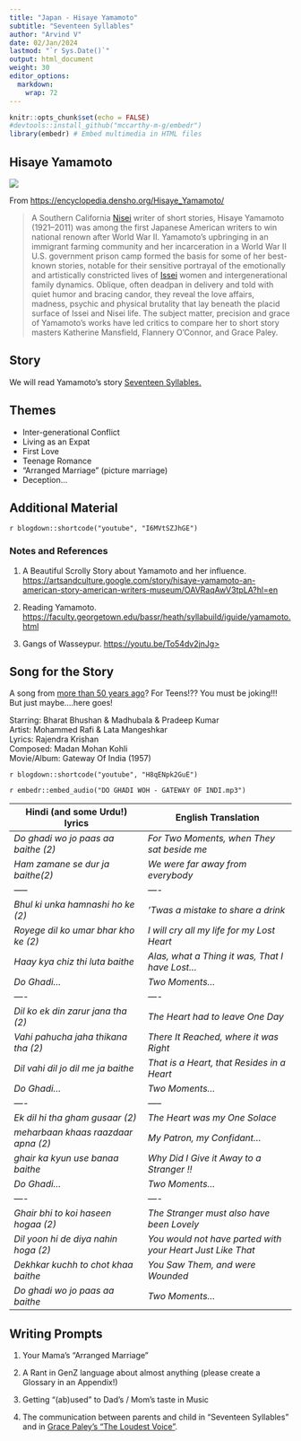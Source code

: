 ```yaml
---
title: "Japan - Hisaye Yamamoto"
subtitle: "Seventeen Syllables"
author: "Arvind V"
date: 02/Jan/2024
lastmod: "`r Sys.Date()`"
output: html_document
weight: 30
editor_options: 
  markdown: 
    wrap: 72
---
```


```r
knitr::opts_chunk$set(echo = FALSE)
#devtools::install_github("mccarthy-m-g/embedr")
library(embedr) # Embed multimedia in HTML files
```

## Hisaye Yamamoto

![](Hisaye-Yamamoto.jpeg)

From <https://encyclopedia.densho.org/Hisaye_Yamamoto/>

> A Southern California [Nisei](https://encyclopedia.densho.org/Nisei/)
> writer of short stories, Hisaye Yamamoto (1921–2011) was among the
> first Japanese American writers to win national renown after World War
> II. Yamamoto's upbringing in an immigrant farming community and her
> incarceration in a World War II U.S. government prison camp formed the
> basis for some of her best-known stories, notable for their sensitive
> portrayal of the emotionally and artistically constricted lives of
> [Issei](https://encyclopedia.densho.org/Issei/) women and
> intergenerational family dynamics. Oblique, often deadpan in delivery
> and told with quiet humor and bracing candor, they reveal the love
> affairs, madness, psychic and physical brutality that lay beneath the
> placid surface of Issei and Nisei life. The subject matter, precision
> and grace of Yamamoto's works have led critics to compare her to short
> story masters Katherine Mansfield, Flannery O'Connor, and Grace Paley.

## Story

We will read Yamamoto's story <u>[Seventeen
Syllables.](HisayeYamamoto%20-%2017%20syllables.docx)</u>

## Themes

-   Inter-generational Conflict
-   Living as an Expat
-   First Love
-   Teenage Romance
-   "Arranged Marriage" (picture marriage)
-   Deception...

## Additional Material

`r blogdown::shortcode("youtube", "I6MVtSZJhGE")`

### Notes and References

1.  A Beautiful Scrolly Story about Yamamoto and her influence.
    <https://artsandculture.google.com/story/hisaye-yamamoto-an-american-story-american-writers-museum/OAVRaqAwV3tpLA?hl=en>
2.  Reading Yamamoto.
    <https://faculty.georgetown.edu/bassr/heath/syllabuild/iguide/yamamoto.html>
    
3. Gangs of Wasseypur. <u>https://youtu.be/To54dv2jnJg></u>

## Song for the Story

A song from <u>[more than 50 years
ago](https://atulsongaday.me/2009/04/19/do-ghadi-wo-jo-paas-aa-baithe/)</u>?
For Teens!?? You must be joking!!! But just maybe....here goes!

Starring: Bharat Bhushan & Madhubala & Pradeep Kumar\
Artist: Mohammed Rafi & Lata Mangeshkar\
Lyrics: Rajendra Krishan\
Composed: Madan Mohan Kohli\
Movie/Album: Gateway Of India (1957)\

`r blogdown::shortcode("youtube", "H8qENpk2GuE")`

`r embedr::embed_audio("DO GHADI WOH - GATEWAY OF INDI.mp3")`

| **Hindi (and some Urdu!) lyrics**    | **English Translation**                                    |
|----------------------------------|--------------------------------------|
| *Do ghadi wo jo paas aa baithe (2)*  | *For Two Moments, when They sat beside me*                 |
| *Ham zamane se dur ja baithe(2)*     | *We were far away from everybody*                          |
| *-----*                              | *----*                                                     |
| *Bhul ki unka hamnashi ho ke (2)*    | *'Twas a mistake to share a drink*                         |
| *Royege dil ko umar bhar kho ke (2)* | *I will cry all my life for my Lost Heart*                 |
| *Haay kya chiz thi luta baithe*      | *Alas, what a Thing it was, That I have Lost...*            |
| *Do Ghadi...*                        | *Two Moments...*                                           |
| *----*                               | *----*                                                     |
| *Dil ko ek din zarur jana tha (2)*   | *The Heart had to leave One Day*                           |
| *Vahi pahucha jaha thikana tha (2)*  | *There It Reached, where it was Right*                     |
| *Dil vahi dil jo dil me ja baithe*   | *That is a Heart, that Resides in a Heart*                 |
| *Do Ghadi...*                        | *Two Moments...*                                           |
| *----*                               | *-----*                                                    |
| *Ek dil hi tha gham gusaar  (2)*     | *The Heart was my One Solace*                              |
| *meharbaan khaas raazdaar apna (2)*      | *My Patron, my Confidant...*                               |
| *ghair ka kyun use banaa baithe*     | *Why Did I Give it Away to a Stranger !!*                  |
| *Do Ghadi...*                        | *Two Moments...*                                           |
| ----                                 | ----                                                       |
| *Ghair bhi to koi haseen hogaa (2)*  | *The Stranger must also have been Lovely*               |
| *Dil yoon hi de diya nahin hoga (2)* | *You would not have parted with your Heart Just Like That* |
| *Dekhkar kuchh to chot khaa baithe*  | *You Saw Them, and were Wounded*                           |
| *Do ghadi wo jo paas aa baithe*      | *Two Moments...*                                           |

## Writing Prompts

1.  Your Mama's "Arranged Marriage"

2.  A Rant in GenZ language about almost anything (please create a Glossary in an Appendix!)

3.  Getting "(ab)used" to Dad's / Mom's taste in Music

4.  The communication between parents and child in "Seventeen Syllables"
    and in <u>[Grace Paley's "The Loudest Voice"](http://www.loa.org/images/pdf/Paley_Loudest_Voice.pdf)</u>.
